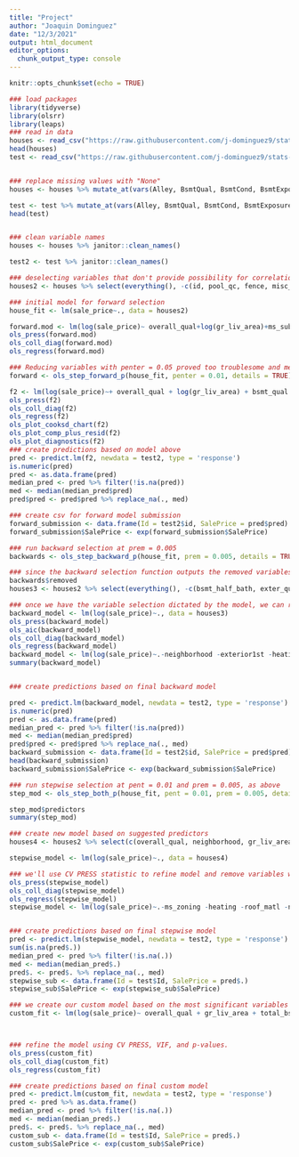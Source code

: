 ```yaml
---
title: "Project"
author: "Joaquin Dominguez"
date: "12/3/2021"
output: html_document
editor_options: 
  chunk_output_type: console
---
```


```r
knitr::opts_chunk$set(echo = TRUE)
```




```r
### load packages
library(tidyverse)
library(olsrr)
library(leaps)
### read in data
houses <- read_csv("https://raw.githubusercontent.com/j-dominguez9/stats-final-proj/main/train.csv")
head(houses)
test <- read_csv("https://raw.githubusercontent.com/j-dominguez9/stats-final-proj/main/test.csv")


### replace missing values with "None"
houses <- houses %>% mutate_at(vars(Alley, BsmtQual, BsmtCond, BsmtExposure, BsmtFinType1, BsmtFinType2, FireplaceQu, GarageType, GarageFinish, GarageQual, GarageCond, PoolQC, Fence, MiscFeature), ~replace_na(.,"None"))

test <- test %>% mutate_at(vars(Alley, BsmtQual, BsmtCond, BsmtExposure, BsmtFinType1, BsmtFinType2, FireplaceQu, GarageType, GarageFinish, GarageQual, GarageCond, PoolQC, Fence, MiscFeature), ~replace_na(.,"None"))
head(test)


### clean variable names
houses <- houses %>% janitor::clean_names()

test2 <- test %>% janitor::clean_names()

### deselecting variables that don't provide possibility for correlation with sale price
houses2 <- houses %>% select(everything(), -c(id, pool_qc, fence, misc_feature, alley, utilities))

```

```r
### initial model for forward selection
house_fit <- lm(sale_price~., data = houses2)
```


```r
forward.mod <- lm(log(sale_price)~ overall_qual+log(gr_liv_area)+ms_sub_class+bsmt_exposure+kitchen_qual+overall_cond+year_built+lot_area+sale_condition+total_bsmt_sf+pool_area+garage_cars+bldg_type+functional+bedroom_abv_gr+condition1+mas_vnr_area+land_slope+land_contour+lot_config+street+year_remod_add+kitchen_abv_gr, data = houses2)
ols_press(forward.mod)
ols_coll_diag(forward.mod)
ols_regress(forward.mod)
```


```r
### Reducing variables with penter = 0.05 proved too troublesome and messy, so will reduce to penter = 0.01
forward <- ols_step_forward_p(house_fit, penter = 0.01, details = TRUE)
```


```r
f2 <- lm(log(sale_price)~+ overall_qual + log(gr_liv_area) + bsmt_qual + total_bsmt_sf + bsmt_unf_sf + overall_cond + bldg_type + kitchen_qual + year_built + lot_area + sale_condition + garage_cars + pool_area + bedroom_abv_gr + mas_vnr_area + land_slope + condition1 + bsmt_fin_sf2 + lot_config, data = houses2)
ols_press(f2)
ols_coll_diag(f2)
ols_regress(f2)
ols_plot_cooksd_chart(f2)
ols_plot_comp_plus_resid(f2)
ols_plot_diagnostics(f2)
### create predictions based on model above
pred <- predict.lm(f2, newdata = test2, type = 'response')
is.numeric(pred)
pred <- as.data.frame(pred)
median_pred <- pred %>% filter(!is.na(pred))
med <- median(median_pred$pred)
pred$pred <- pred$pred %>% replace_na(., med)

### create csv for forward model submission
forward_submission <- data.frame(Id = test2$id, SalePrice = pred$pred)
forward_submission$SalePrice <- exp(forward_submission$SalePrice)
```



```r
### run backward selection at prem = 0.005
backwards <- ols_step_backward_p(house_fit, prem = 0.005, details = TRUE)
```


```r
### since the backward selection function outputs the removed variables, we have to create our model by eliminating the removed variables
backwards$removed
houses3 <- houses2 %>% select(everything(), -c(bsmt_half_bath, exter_qual, gr_liv_area, bsmt_fin_sf2, garage_yr_blt, mas_vnr_area, fireplace_qu, mo_sold, yr_sold, open_porch_sf, ms_sub_class, exterior2nd, bsmt_cond, lot_shape, garage_type, electrical, garage_finish, mas_vnr_type, paved_drive,bedroom_abv_gr, pool_area, exter_cond, bsmt_exposure, roof_style, house_style, misc_val, land_contour, tot_rms_abv_grd, bsmt_fin_type2, street, garage_cond, garage_qual, kitchen_abv_gr, bsmt_qual, x3ssn_porch, garage_cars, bsmt_fin_type1, enclosed_porch, sale_type, wood_deck_sf, lot_frontage, full_bath, half_bath, heating_qc, lot_config))

### once we have the variable selection dictated by the model, we can refine it by checking its CV PRESS and eliminating those variables with high VIF and p-values
backward_model <- lm(log(sale_price)~., data = houses3)
ols_press(backward_model)
ols_aic(backward_model)
ols_coll_diag(backward_model)
ols_regress(backward_model)
backward_model <- lm(log(sale_price)~.-neighborhood -exterior1st -heating -roof_matl -total_bsmt_sf -ms_zoning -functional -kitchen_qual -bsmt_unf_sf -condition2, data = houses3)
summary(backward_model)


### create predictions based on final backward model

pred <- predict.lm(backward_model, newdata = test2, type = 'response')
is.numeric(pred)
pred <- as.data.frame(pred)
median_pred <- pred %>% filter(!is.na(pred))
med <- median(median_pred$pred)
pred$pred <- pred$pred %>% replace_na(., med)
backward_submission <- data.frame(Id = test2$id, SalePrice = pred$pred)
head(backward_submission)
backward_submission$SalePrice <- exp(backward_submission$SalePrice)
```



```r
### run stepwise selection at pent = 0.01 and prem = 0.005, as above
step_mod <- ols_step_both_p(house_fit, pent = 0.01, prem = 0.005, details = TRUE )
```


```r
step_mod$predictors
summary(step_mod)

### create new model based on suggested predictors
houses4 <- houses2 %>% select(c(overall_qual, neighborhood, gr_liv_area, garage_cars, overall_cond, roof_matl, total_bsmt_sf, year_built, ms_zoning, condition2, bsmt_unf_sf, sale_condition, functional, bldg_type, lot_area, central_air, kitchen_qual, fireplaces, condition1, year_remod_add, screen_porch, heating, bsmt_full_bath, bsmt_exposure, land_slope, foundation, garage_area, sale_price))

stepwise_model <- lm(log(sale_price)~., data = houses4)

### we'll use CV PRESS statistic to refine model and remove variables with high VIF and p-values.
ols_press(stepwise_model)
ols_coll_diag(stepwise_model)
ols_regress(stepwise_model)
stepwise_model <- lm(log(sale_price)~.-ms_zoning -heating -roof_matl -neighborhood -condition2 -kitchen_qual -functional, data = houses4)


### create predictions based on final stepwise model
pred <- predict.lm(stepwise_model, newdata = test2, type = 'response') %>% as.data.frame()
sum(is.na(pred$.))
median_pred <- pred %>% filter(!is.na(.))
med <- median(median_pred$.)
pred$. <- pred$. %>% replace_na(., med)
stepwise_sub <- data.frame(Id = test$Id, SalePrice = pred$.)
stepwise_sub$SalePrice <- exp(stepwise_sub$SalePrice)
```


```r

### we create our custom model based on the most significant variables from the models above
custom_fit <- lm(log(sale_price)~ overall_qual + gr_liv_area + total_bsmt_sf + bsmt_fin_sf1 + year_built + garage_cars + year_remod_add + kitchen_qual + lot_area + garage_area + fireplace_qu + x1st_flr_sf + garage_type + overall_cond + bsmt_qual + ms_zoning + x2nd_flr_sf + bsmt_fin_type1 + bsmt_full_bath, data = houses2)



### refine the model using CV PRESS, VIF, and p-values.
ols_press(custom_fit)
ols_coll_diag(custom_fit)
ols_regress(custom_fit)

### create predictions based on final custom model
pred <- predict.lm(custom_fit, newdata = test2, type = 'response')
pred <- pred %>% as.data.frame()
median_pred <- pred %>% filter(!is.na(.))
med <- median(median_pred$.)
pred$. <- pred$. %>% replace_na(., med)
custom_sub <- data.frame(Id = test$Id, SalePrice = pred$.)
custom_sub$SalePrice <- exp(custom_sub$SalePrice)
```

